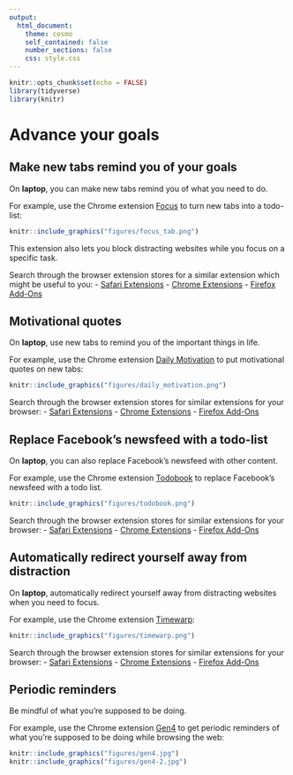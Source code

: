 ```yaml
---
output:
  html_document:
    theme: cosmo
    self_contained: false
    number_sections: false
    css: style.css
---
```



```r
knitr::opts_chunk$set(echo = FALSE)
library(tidyverse)
library(knitr)
```

# Advance your goals {.tabset}
## Make new tabs remind you of your goals
On **laptop**, you can make new tabs remind you of what you need to do.

For example, use the Chrome extension [Focus](https://chrome.google.com/webstore/detail/focus/paipcheolflniajdfeglfpddafcklepg?hl=gb) to turn new tabs into a todo-list:

```r
knitr::include_graphics("figures/focus_tab.png")
```

This extension also lets you block distracting websites while you focus on a specific task.

Search through the browser extension stores for a similar extension which might be useful to you:
- [Safari Extensions](https://safari-extensions.apple.com)
- [Chrome Extensions](https://chrome.google.com/webstore/category/extensions?hl=en)
- [Firefox Add-Ons](https://addons.mozilla.org/en-GB/firefox/)


## Motivational quotes
On **laptop**, use new tabs to remind you of the important things in life.

For example, use the Chrome extension [Daily Motivation](https://chrome.google.com/webstore/detail/daily-motivation-motivati/nonnkklkpbokmppgochfdamhihaijdin?hl=gb) to put motivational quotes on new tabs:

```r
knitr::include_graphics("figures/daily_motivation.png")
```

Search through the browser extension stores for similar extensions for your browser:
- [Safari Extensions](https://safari-extensions.apple.com)
- [Chrome Extensions](https://chrome.google.com/webstore/category/extensions?hl=en)
- [Firefox Add-Ons](https://addons.mozilla.org/en-GB/firefox/)


## Replace Facebook's newsfeed with a todo-list
On **laptop**, you can also replace Facebook's newsfeed with other content.

For example, use the Chrome extension [Todobook](https://chrome.google.com/webstore/detail/todobook/ihbejplhkeifejcpijadinaicidddbde?hl=gb) to replace Facebook's newsfeed with a todo list.

```r
knitr::include_graphics("figures/todobook.png")
```

Search through the browser extension stores for similar extensions for your browser:
- [Safari Extensions](https://safari-extensions.apple.com)
- [Chrome Extensions](https://chrome.google.com/webstore/category/extensions?hl=en)
- [Firefox Add-Ons](https://addons.mozilla.org/en-GB/firefox/)

## Automatically redirect yourself away from distraction 
On **laptop**, automatically redirect yourself away from distracting websites when you need to focus.

For example, use the Chrome extension [Timewarp](https://chrome.google.com/webstore/detail/timewarp/mmmhadpnjmokjbmgamifipkjddhlfkhi?hl=gb):

```r
knitr::include_graphics("figures/timewarp.png")
```

Search through the browser extension stores for similar extensions for your browser:
- [Safari Extensions](https://safari-extensions.apple.com)
- [Chrome Extensions](https://chrome.google.com/webstore/category/extensions?hl=en)
- [Firefox Add-Ons](https://addons.mozilla.org/en-GB/firefox/)


## Periodic reminders
Be mindful of what you're supposed to be doing.

For example, use the Chrome extension [Gen4](https://chrome.google.com/webstore/detail/gen4/pjkdlacnjfgkdbpojjfalmehngmlegnd/related?hl=gb) to get periodic reminders of what you're supposed to be doing while browsing the web:

```r
knitr::include_graphics("figures/gen4.jpg")
knitr::include_graphics("figures/gen4-2.jpg")
```

